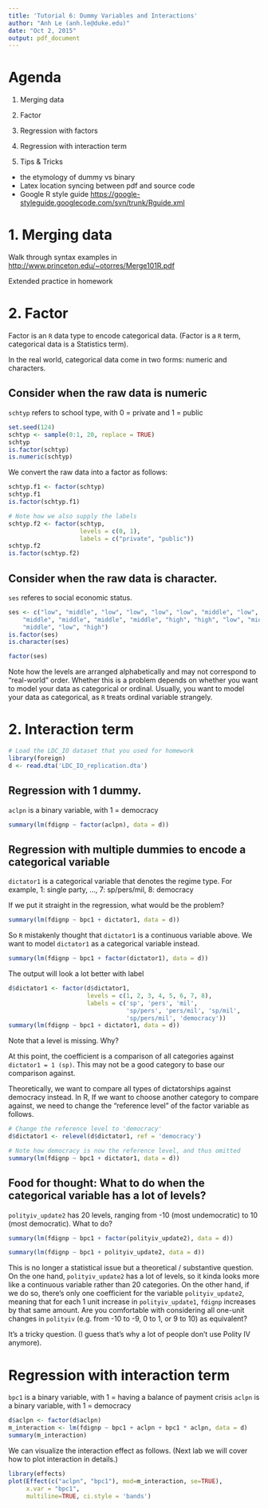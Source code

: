 ```yaml
---
title: 'Tutorial 6: Dummy Variables and Interactions'
author: "Anh Le (anh.le@duke.edu)"
date: "Oct 2, 2015"
output: pdf_document
---
```


# Agenda

1. Merging data
2. Factor
3. Regression with factors
4. Regression with interaction term

5. Tips & Tricks 
- the etymology of dummy vs binary
- Latex location syncing between pdf and source code
- Google R style guide <https://google-styleguide.googlecode.com/svn/trunk/Rguide.xml>

# 1. Merging data

Walk through syntax examples in <http://www.princeton.edu/~otorres/Merge101R.pdf>

Extended practice in homework

# 2. Factor

Factor is an `R` data type to encode categorical data. (Factor is a `R` term, categorical data is a Statistics term).

In the real world, categorical data come in two forms: numeric and characters.

## Consider when the raw data is numeric

`schtyp` refers to school type, with 0 = private and 1 = public

```r
set.seed(124)
schtyp <- sample(0:1, 20, replace = TRUE)
schtyp
is.factor(schtyp)
is.numeric(schtyp)
```

We convert the raw data into a factor as follows:

```r
schtyp.f1 <- factor(schtyp)
schtyp.f1
is.factor(schtyp.f1)
```

```r
# Note how we also supply the labels
schtyp.f2 <- factor(schtyp, 
                    levels = c(0, 1),
                    labels = c("private", "public"))
schtyp.f2
is.factor(schtyp.f2)
```

## Consider when the raw data is character. 

`ses` referes to social economic status.

```r
ses <- c("low", "middle", "low", "low", "low", "low", "middle", "low", "middle",
    "middle", "middle", "middle", "middle", "high", "high", "low", "middle",
    "middle", "low", "high")
is.factor(ses)
is.character(ses)
```

```r
factor(ses)
```

Note how the levels are arranged alphabetically  and may not correspond to "real-world" order. Whether this is a problem depends on whether you want to model your data as categorical or ordinal. Usually, you want to model your data as categorical, as `R` treats ordinal variable strangely.

# 2. Interaction term

```r
# Load the LDC_IO dataset that you used for homework
library(foreign)
d <- read.dta('LDC_IO_replication.dta')
```

## Regression with 1 dummy. 

`aclpn` is a binary variable, with 1 = democracy

```r
summary(lm(fdignp ~ factor(aclpn), data = d))
```

## Regression with multiple dummies to encode a categorical variable

`dictator1` is a categorical variable that denotes the regime type. For example, 1: single party, ..., 7: sp/pers/mil, 8: democracy

If we put it straight in the regression, what would be the problem?

```r
summary(lm(fdignp ~ bpc1 + dictator1, data = d))
```

So `R` mistakenly thought that `dictator1` is a continuous variable above. We want to model `dictator1` as a categorical variable instead.
```r
summary(lm(fdignp ~ bpc1 + factor(dictator1), data = d))
```

The output will look a lot better with label
```r
d$dictator1 <- factor(d$dictator1,
                      levels = c(1, 2, 3, 4, 5, 6, 7, 8),
                      labels = c('sp', 'pers', 'mil', 
                                 'sp/pers', 'pers/mil', 'sp/mil', 
                                 'sp/pers/mil', 'democracy'))
summary(lm(fdignp ~ bpc1 + dictator1, data = d))
```

Note that a level is missing. Why?

At this point, the coefficient is a comparison of all categories against `dictator1 = 1 (sp)`. This may not be a good category to base our comparison against. 

Theoretically, we want to compare all types of dictatorships against democracy instead. In R, If we want to choose another category to compare against, we need to change the "reference level" of the factor variable as follows.

```r
# Change the reference level to 'democracy'
d$dictator1 <- relevel(d$dictator1, ref = 'democracy')

# Note how democracy is now the reference level, and thus omitted
summary(lm(fdignp ~ bpc1 + dictator1, data = d))
```

## Food for thought: What to do when the categorical variable has a lot of levels?

`polityiv_update2` has 20 levels, ranging from -10 (most undemocratic) to 10 (most democratic). What to do?

```r
summary(lm(fdignp ~ bpc1 + factor(polityiv_update2), data = d))

summary(lm(fdignp ~ bpc1 + polityiv_update2, data = d))
```

This is no longer a statistical issue but a theoretical / substantive question. On the one hand, `polityiv_update2` has a lot of levels, so it kinda looks more like a continuous variable rather than 20 categories. On the other hand, if we do so, there's only one coefficient for the variable `polityiv_update2`, meaning that for each 1 unit increase in `polityiv_update1`, `fdignp` increases by that same amount. Are you comfortable with considering all one-unit changes in `polityiv` (e.g. from -10 to -9, 0 to 1, or 9 to 10) as equivalent?

It's a tricky question. (I guess that's why a lot of people don't use Polity IV anymore).

# Regression with interaction term

`bpc1` is a binary variable, with 1 = having a balance of payment crisis
`aclpn` is a binary variable, with 1 = democracy

```r
d$aclpn <- factor(d$aclpn)
m_interaction <- lm(fdignp ~ bpc1 + aclpn + bpc1 * aclpn, data = d)
summary(m_interaction)
```

We can visualize the interaction effect as follows. (Next lab we will cover how to plot interaction in details.)
```r
library(effects)
plot(Effect(c("aclpn", "bpc1"), mod=m_interaction, se=TRUE), 
     x.var = "bpc1",
     multiline=TRUE, ci.style = 'bands')
```

